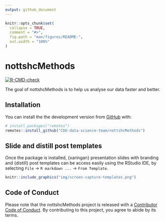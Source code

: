 ```yaml
---
output: github_document
---
```


<!-- README.md is generated from README.Rmd. Please edit that file -->

```r
knitr::opts_chunk$set(
  collapse = TRUE,
  comment = "#>",
  fig.path = "man/figures/README-",
  out.width = "100%"
)
```

# nottshcMethods

<!-- badges: start -->
[![R-CMD-check](https://github.com/CDU-data-science-team/nottshcMethods/workflows/R-CMD-check/badge.svg)](https://github.com/CDU-data-science-team/nottshcMethods/actions)
<!-- badges: end -->

The goal of nottshcMethods is to help us analyse our data faster and better.

## Installation

You can install the the development version from [GitHub](https://github.com/) with:

``` r
# install.packages("remotes")
remotes::install_github("CDU-data-science-team/nottshcMethods")
```

## Slide and distill post templates

Once the package is installed, {xaringan} presentation slides with branding and {distill} post templates can be access easily using the RStudio IDE, by selecting `File` -\> `R markdown ...` -\> `From Template`.

```r
knitr::include_graphics("img/screen-capture-templates.png")
```

## Code of Conduct
  
Please note that the nottshcMethods project is released with a [Contributor Code of Conduct](https://contributor-covenant.org/version/2/0/CODE_OF_CONDUCT.html). 
By contributing to this project, you agree to abide by its terms.
